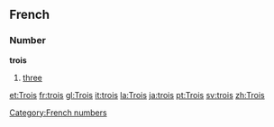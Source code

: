 ==French==
===Number===
'''trois'''

#[[three]]

[[et:Trois]]
[[fr:trois]]
[[gl:Trois]]
[[it:trois]]
[[la:Trois]]
[[ja:trois]]
[[pt:Trois]]
[[sv:trois]]
[[zh:Trois]]
[[Category:French numbers]]
